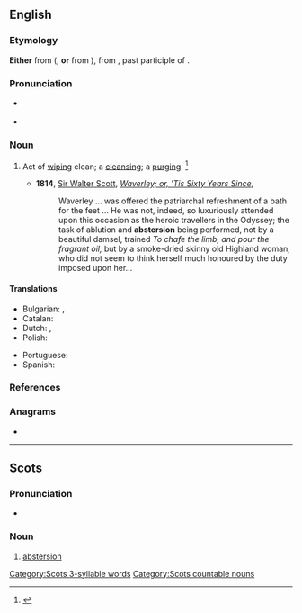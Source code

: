 {{also|abstersión}}
==English==

===Etymology===
'''Either''' from ({{etyl|fro|en}}, '''or''' from {{etyl|ML.|en}} {{m|la|abstertion}}), from {{etyl|la|en}} {{m|la|abstersus}}, past participle of {{m|la|abstergēo}}.

===Pronunciation===
* {{a|RP}} {{IPA|en|/æbˈstɜː.ʒn̩/}}
* {{a|US}} {{IPA|en|/æbˈstɝ.ʒn̩/|/əbˈstɝ.ʒn̩/|/æbˈstɝ.ʃn̩/|/əbˈstɝ.ʃn̩/}}

===Noun===
{{en-noun|~}}

# {{lb|en|archaic}} Act of [[wiping]] clean; a [[cleansing]]; a [[purging]]. {{defdate|First attested around 1350 to 1470.}}<ref name=SOED>{{R:SOED5|page=9}}</ref>
#* '''1814''', [[w:Walter Scott|Sir Walter Scott]], ''[[w:Waverley (novel)|Waverley; or, 'Tis Sixty Years Since]]'',
#*: Waverley ... was offered the patriarchal refreshment of a bath for the feet ... He was not, indeed, so luxuriously attended upon this occasion as the heroic travellers in the Odyssey; the task of ablution and '''abstersion''' being performed, not by a beautiful damsel, trained ''To chafe the limb, and pour the fragrant oil,'' but by a smoke-dried skinny old Highland woman, who did not seem to think herself much honoured by the duty imposed upon her...

====Translations====
{{trans-top|the act of cleaning}}
* Bulgarian: {{t+|bg|прочистване|n}}, {{t|bg|промиване|n}}
* Catalan: {{t|ca|abstersió|f}}
* Dutch: {{t+|nl|reiniging|f}}, {{t+|nl|zuivering|f}}
* Polish: {{t+|pl|czyszczenie}}
{{trans-mid}}
* Portuguese: {{t|pt|abstersão|f}}
* Spanish: {{t+|es|abstersión|f}}
{{trans-bottom}}

===References===
<references/>

===Anagrams===
* {{anagrams|en|a=abeinorsst|botanisers}}

----

==Scots==

===Pronunciation===
* {{IPA|sco|/əbˈstɛrʃən/}}

===Noun===
{{sco-noun}}

# [[abstersion#English|abstersion]]

[[Category:Scots 3-syllable words]]
[[Category:Scots countable nouns]]